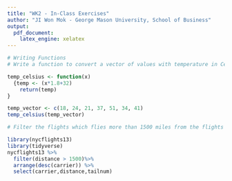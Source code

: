 ---
title: "WK2 - In-Class Exercises"
author: "JI Won Mok - George Mason University, School of Business"
output:
  pdf_document: 
    latex_engine: xelatex
---


```{r}
# Writing Functions
# Write a function to convert a vector of values with temperature in Celsius to Fahrenheit?

temp_celsius <- function(x) 
  {temp <- (x*1.8+32)
    return(temp)
}

temp_vector <- c(18, 24, 21, 37, 51, 34, 41)
temp_celsius(temp_vector)

```


```{r}
# Filter the flights which flies more than 1500 miles from the flights dataset and arrange them in descending order based on the carrier. Select the columns - carrier, distance and tailnum. Use the pipe operator.

library(nycflights13)
library(tidyverse)
nycflights13 %>%
  filter(distance > 1500)%>%
  arrange(desc(carrier)) %>%
  select(carrier,distance,tailnum)

```
